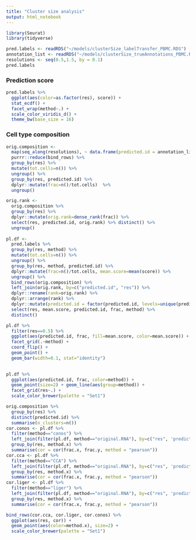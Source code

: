 ```yaml
---
title: "Cluster size analysis"
output: html_notebook
---
```



```r
library(Seurat)
library(tidyverse)
```

```r
pred.labels <- readRDS("~/models/clusterSize_labelTransfer_PBMC.RDS")
annotation_list <- readRDS("~/models/clusterSize_trueAnnotations_PBMC.RDS")
resolutions <- seq(0.5,1.5, by = 0.1)
pred.labels
```

### Prediction score
```r
pred.labels %>%
  ggplot(aes(color=as.factor(res), score)) +
  stat_ecdf() +
  facet_wrap(method~.) +
  scale_color_viridis_d() +
  theme_bw(base_size = 16)
```

### Cell type composition
```r
orig.composition <- 
  map(seq_along(resolutions), ~ data.frame(predicted.id = annotation_list[[.x]], res=resolutions[.x], method="original.RNA")) %>%
  purrr::reduce(bind_rows) %>%
  group_by(res) %>%
  mutate(tot.cells=n()) %>%
  ungroup() %>%
  group_by(res, predicted.id) %>%
  dplyr::mutate(frac=n()/tot.cells)  %>%
  ungroup() 

orig.rank <- 
  orig.composition %>%
  group_by(res) %>%
  dplyr::mutate(orig.rank=dense_rank(frac)) %>%
  select(res, predicted.id, orig.rank) %>% distinct() %>%
  ungroup() 
  
pl.df <- 
  pred.labels %>%
  group_by(res, method) %>%
  mutate(tot.cells=n()) %>%
  ungroup() %>%
  group_by(res, method, predicted.id) %>%
  dplyr::mutate(frac=n()/tot.cells, mean.score=mean(score)) %>%
  ungroup() %>%
  bind_rows(orig.composition) %>%
  left_join(orig.rank, by=c("predicted.id", "res")) %>%
  dplyr::rename(rank=orig.rank) %>%
  dplyr::arrange(rank) %>%
  dplyr::mutate(predicted.id = factor(predicted.id, levels=unique(predicted.id))) %>%
  select(res, mean.score, predicted.id, frac, method) %>%
  distinct()

pl.df %>%
  filter(res==0.5) %>%
  ggplot(aes(predicted.id, frac, fill=mean.score, color=mean.score)) +
  facet_grid(.~method) +
  coord_flip() +
  geom_point() +
  geom_bar(width=0.1, stat="identity")
  
```
```r
pl.df %>% 
  ggplot(aes(predicted.id, frac, color=method)) +
  geom_point(size=2) + geom_line(aes(group=method)) +
  facet_grid(res~.) +
  scale_color_brewer(palette = "Set1")
```
```r
orig.composition %>%
  group_by(res) %>%
  distinct(predicted.id) %>%
  summarise(n_clusters=n())
cor.conos <- pl.df %>%
  filter(method=="conos") %>%
  left_join(filter(pl.df, method=="original.RNA"), by=c("res", 'predicted.id')) %>%
  group_by(res, method.x) %>%
  summarise(cor = cor(frac.x, frac.y, method = "pearson"))
cor.cca <- pl.df %>%
  filter(method=="CCA") %>%
  left_join(filter(pl.df, method=="original.RNA"), by=c("res", 'predicted.id')) %>%
  group_by(res, method.x) %>%
  summarise(cor = cor(frac.x, frac.y, method = "pearson"))
cor.liger <- pl.df %>%
  filter(method=="liger") %>%
  left_join(filter(pl.df, method=="original.RNA"), by=c("res", 'predicted.id')) %>%
  group_by(res, method.x) %>%
  summarise(cor = cor(frac.x, frac.y, method = "pearson"))

bind_rows(cor.cca, cor.liger, cor.conos) %>%
  ggplot(aes(res, cor)) +
  geom_point(aes(color=method.x), size=2) +
  scale_color_brewer(palette = "Set1")

```

